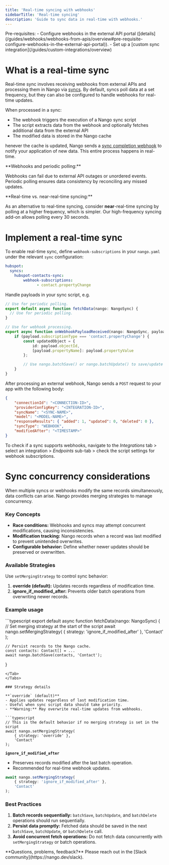 ```yaml
---
title: 'Real-time syncing with webhooks'
sidebarTitle: 'Real-time syncing'
description: 'Guide to sync data in real-time with webhooks.'
---
```


<Info>
    Pre-requisites: 
    - Configure webhooks in the external API portal ([details](/guides/webhooks/webhooks-from-apis/overview#pre-requisite-configure-webhooks-in-the-external-api-portal)).
    - Set up a [custom sync integration](/guides/custom-integrations/overview)
</Info>

# What is a real-time sync

Real-time sync involves receiving webhooks from external APIs and processing them in Nango via [syncs](/guides/syncs/overview). By default, syncs poll data at a set frequency, but they can also be configured to handle webhooks for real-time updates.

When processed in a sync:
- The webhook triggers the execution of a Nango sync script
- The script extracts data from the webhook and optionally fetches additional data from the external API
- The modified data is stored in the Nango cache

henever the cache is updated, Nango sends a [sync completion webhook](/guides/webhooks/webhooks-from-nango#sync-webhooks) to notify your application of new data. This entire process happens in real-time.

<Tip>
**Webhooks and periodic polling:**

Webhooks can fail due to external API outages or unordered events. Periodic polling ensures data consistency by reconciling any missed updates.
</Tip>

<Tip>
**Real-time vs. near-real-time syncing:**

As an alternative to real-time syncing, consider **near**-real-time syncing by polling at a higher frequency, which is simpler. Our high-frequency syncing add-on allows polling every 30 seconds.
</Tip>

# Implement a real-time sync

To enable real-time sync, define `webhook-subscriptions` in your `nango.yaml` under the relevant `sync` configuration:

```yaml
hubspot:
  syncs:
    hubspot-contacts-sync:
	    webhook-subscriptions:
			  - contact.propertyChange
```

Handle payloads in your sync script, e.g.
```typescript
// Use for periodic polling.
export default async function fetchData(nango: NangoSync) {
  // Use for periodic polling.
}

// Use for webhook processing.
export async function onWebhookPayloadReceived(nango: NangoSync, payload: any): Promise<void> {
    if (payload.subscriptionType === 'contact.propertyChange') {
        const updatedObject = {
            id: payload.objectId,
            [payload.propertyName]: payload.propertyValue
        };

		// Use nango.batchSave() or nango.batchUpdate() to save/update records.
    }
}
```

After processing an external webhook, Nango sends a `POST` request to your app with the following body:
```json
{
    "connectionId": "<CONNECTION-ID>",
    "providerConfigKey": "<INTEGRATION-ID>",
    "syncName": "<SYNC-NAME>",
    "model": "<MODEL-NAME>",
    "responseResults": { "added": 1, "updated": 0, "deleted": 0 },
    "syncType": "WEBHOOK",
    "modifiedAfter": "<TIMESTAMP>"
}
```

To check if a sync supports webhooks, navigate to the _Integrations_ tab > select an integration > _Endpoints_ sub-tab > check the script settings for webhook subscriptions.

# Sync concurrency considerations

When multiple syncs or webhooks modify the same records simultaneously, data conflicts can arise. Nango provides merging strategies to manage concurrency.

### Key Concepts

- **Race conditions:** Webhooks and syncs may attempt concurrent modifications, causing inconsistencies.
- **Modification tracking:** Nango records when a record was last modified to prevent unintended overwrites.
- **Configurable behavior:** Define whether newer updates should be preserved or overwritten.

### Available Strategies

Use `setMergingStrategy` to control sync behavior:

1. **override (default):** Updates records regardless of modification time.
2. **ignore_if_modified_after:** Prevents older batch operations from overwriting newer records.

### Example usage

<Tabs>
<Tab title="TypeScript">
```typescript
export default async function fetchData(nango: NangoSync) {
    // Set merging strategy at the start of the script
    await nango.setMergingStrategy(
        { strategy: 'ignore_if_modified_after' },
        'Contact'
    );

    // Persist records to the Nango cache.
    const contacts: Contact[] = ...
    await nango.batchSave(contacts, 'Contact');
}
```
</Tab>
</Tabs>

### Strategy details

**`override` (default)**
- Applies updates regardless of last modification time.
- Useful when sync script data should take priority.
- **Warning:** May overwrite real-time updates from webhooks.

```typescript
// This is the default behavior if no merging strategy is set in the script
await nango.setMergingStrategy(
    { strategy: 'override' },
    'Contact'
);
```

**`ignore_if_modified_after`**
- Preserves records modified after the last batch operation.
- Recommended for real-time webhook updates.

```typescript
await nango.setMergingStrategy(
    { strategy: 'ignore_if_modified_after' },
    'Contact'
);
```

### Best Practices

1. **Batch records sequentially:** `batchSave`, `batchUpdate`, and `batchDelete` operations should run sequentially.
2. **Persist data promptly:** Fetched data should be saved in the next `batchSave`, `batchUpdate`, or `batchDelete` call.
3. **Avoid concurrent fetch operations:** Do not fetch data concurrently with `setMergingStrategy` or batch operations.

<Tip>
**Questions, problems, feedback?** Please reach out in the [Slack community](https://nango.dev/slack).
</Tip>